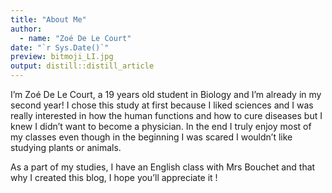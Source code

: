 ```yaml
---
title: "About Me"
author: 
  - name: "Zoé De Le Court" 
date: "`r Sys.Date()`"
preview: bitmoji_LI.jpg
output: distill::distill_article
---
```

I'm Zoé De Le Court, a 19 years old student in Biology and I'm already in my second year! I chose this study at first because I liked sciences and I was really interested in how the human functions and how to cure diseases but I knew I didn't want to become a physician. In the end I truly enjoy most of my classes even though in the beginning I was scared I wouldn't like studying plants or animals. 

As a part of my studies, I have an English class with Mrs Bouchet and that why I created this blog, I hope you'll appreciate it ! 

